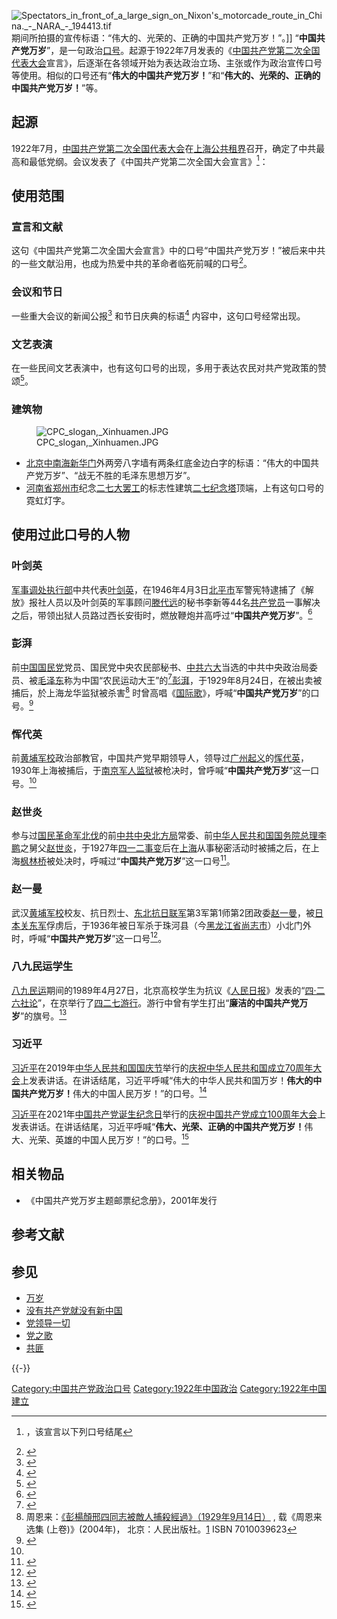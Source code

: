 [[File:Spectators_in_front_of_a_large_sign_on_Nixon's_motorcade_route_in_China._-_NARA_-_194413.tif|thumb]]期间所拍摄的宣传标语：“伟大的、光荣的、正确的中国共产党万岁！”。]]
“'''中国共产党万岁'''”，是一句政治[[口号|口号]]。起源于1922年7月发表的《[[中国共产党第二次全国代表大会|中国共产党第二次全国代表大会]]宣言》，后逐渐在各领域开始为表达政治立场、主张或作为政治宣传口号等使用。相似的口号还有“'''伟大的中国共产党万岁！'''”和“'''伟大的、光荣的、正确的中国共产党万岁！'''”等。

== 起源 ==
1922年7月，[[中国共产党第二次全国代表大会|中国共产党第二次全国代表大会]]在[[上海公共租界|上海公共租界]]召开，确定了中共最高和最低党纲。会议发表了《中国共产党第二次全国大会宣言》<ref>{{cite web |url = http://www.cnca.gov.cn/cnca/rdht/yzqscxzyxlhdzt/djcs/08/292182.shtml |title = 最早提出“中国共产党万岁”口号的文献 |publisher = 中国国家认证认可监督管理委员会 |date = 2010年8月16日 |accessdate = 2010年9月1日 |archive-date = 2018年1月30日 |archive-url = https://web.archive.org/web/20180130204452/http://www.cnca.gov.cn/cnca/rdht/yzqscxzyxlhdzt/djcs/08/292182.shtml |dead-url = no }}，该宣言以下列口号结尾</ref>：
{{cquote|
　　打倒[[民国军阀|军阀]]！

　　打倒国际[[帝国主义|帝国主义]]！

　　为和平而战！

　　为自由而战！

　　为独立而战！

　　受压迫民族之解放万岁！

　　'''中国共产党万岁！'''

　　[[共产国际|国际共产党]]万岁！
}}

== 使用范围 ==
=== 宣言和文献 ===
这句《中国共产党第二次全国大会宣言》中的口号“中国共产党万岁！”被后来中共的一些文献沿用，也成为热爱中共的革命者临死前喊的口号<ref name="中国共产党新闻网">{{cite web |title = “中国共产党万岁” |url = http://cpc.people.com.cn/GB/64162/64170/4467406.html |publisher = 中国共产党新闻网 |accessdate = 2010年9月1日 |archive-date = 2019年6月2日 |archive-url = https://web.archive.org/web/20190602044319/http://cpc.people.com.cn/GB/64162/64170/4467406.html |dead-url = no }}</ref>。

=== 会议和节日 ===
一些重大会议的新闻公报<ref>{{cite web|title=中國共產黨第十次全國代表大會新聞公報|url=http://news.xinhuanet.com/ziliao/2007-10/11/content_6863455.htm|publisher=新华网|accessdate=2010年9月2日|archive-date=2014年7月26日|archive-url=https://web.archive.org/web/20140726054416/http://news.xinhuanet.com/ziliao/2007-10/11/content_6863455.htm|dead-url=no}}</ref> 和节日庆典的标语<ref>{{cite web |title = 天安门广场背景翻花组成“中国共产党万岁”图案 |url = http://60.people.com.cn/GB/166970/168157/10149363.html |date = 2009年10月1日 |publisher = 人民网 |accessdate = 2010年9月1日 |archive-url = https://web.archive.org/web/20100305060753/http://60.people.com.cn/GB/166970/168157/10149363.html |archive-date = 2010年3月5日 |dead-url = yes }}</ref> 内容中，这句口号经常出现。

=== 文艺表演 ===
在一些民间文艺表演中，也有这句口号的出现，多用于表达农民对共产党政策的赞颂<ref>{{cite web |url= http://www.gxcounty.com/yangshuo/xwzx/200902/43155.html |title= 阳朔县农民唱响“中国共产党万岁” |author= 诸葛保满、于代娥 |publisher= 阳朔报社 |date= 2009年2月15日 |accessdate= 2010年9月1日 |archive-date= 2019年7月16日 |archive-url= https://web.archive.org/web/20190716010205/http://www.gxcounty.com/yangshuo/xwzx/200902/43155.html |dead-url= no }}</ref>。

=== 建筑物 ===
[[File:CPC_slogan,_Xinhuamen.JPG|thumb]]
* [[北京|北京]][[中南海|中南海]][[新华门|新华门]]外两旁八字墙有两条红底金边白字的标语：“伟大的中国共产党万岁”、“战无不胜的毛泽东思想万岁”。
* [[河南省|河南省]][[郑州市|郑州市]]纪念[[二七大罢工|二七大罢工]]的标志性建筑[[二七纪念塔|二七纪念塔]]顶端，上有这句口号的霓虹灯字。

{{clear}}
== 使用过此口号的人物 ==
===叶剑英===
[[军事调处执行部|军事调处执行部]]中共代表[[叶剑英|叶剑英]]，在1946年4月3日[[北平市|北平市]]军警宪特逮捕了《解放》报社人员以及叶剑英的军事顾问[[滕代远|滕代远]]的秘书李新等44名[[共产党员|共产党员]]一事解决之后，带领出狱人员路过西长安街时，燃放鞭炮并高呼过“'''中国共产党万岁'''”。<ref>{{cite book|title=《叶剑英传》 | author =范硕| quote=……在警察总局负责人当面道歉后，由叶剑英率领大家乘车出狱。路经东西长安街时，大家点燃鞭炮，高呼口号：“要求民主！”“取消特务！”“毛主席万岁！”“中国共产党万岁！”这一行动，伸张了真理和正义，在群众中造成了声势和影响。……}}</ref>

===彭湃===
前[[中国国民党|中国国民党]]党员、国民党中央农民部秘书、[[中国共产党第六次全国代表大会|中共六大]]当选的中共中央政治局委员、被[[毛泽东|毛泽东]]称为中国“农民运动大王”的<ref>{{cite book |last=Ip |first=Hung-Yok |title='''Intellectuals in Revolutionary China, 1921-1949:''' Leaders, Heroes and Sophisticates |year=2009 |publisher=Routledge |isbn=0415546567 |pages=54-66 |url=http://books.google.com/books?id=N8zYJRd92D4C&pg=PA57&lpg=PA57&dq=peng+pai&source=bl&ots=hGGMLzND5m&sig=atqUuVSCNvNsM7hqssqyMI3JfoQ&hl=en&ei=DWicSr-SDJr5nQee1ZyWCA&sa=X&oi=book_result&ct=result&resnum=1#v=onepage&q=peng%20pai&f=false |language=en |location=Florence KY,USA |access-date=2010-09-02 |archive-date=2017-03-21 |archive-url=https://web.archive.org/web/20170321171012/https://books.google.com/books?id=N8zYJRd92D4C&pg=PA57&lpg=PA57&dq=peng+pai&source=bl&ots=hGGMLzND5m&sig=atqUuVSCNvNsM7hqssqyMI3JfoQ&hl=en&ei=DWicSr-SDJr5nQee1ZyWCA&sa=X&oi=book_result&ct=result&resnum=1#v=onepage&q=peng%20pai&f=false |dead-url=no }}</ref>[[彭湃|彭湃]]，于1929年8月24日，在被出卖被捕后，於上海龙华监狱被杀害<ref>周恩来：[http://www.cycnet.com/minzu/zel/zzxz/shang/A106.html 《彭楊顏邢四同志被敵人捕殺經過》（1929年9月14日）] {{Webarchive|url=https://archive.is/20120724161657/http://www.cycnet.com/minzu/zel/zzxz/shang/A106.html |date=2012年7月24日 }}, 载《周恩来选集 (上卷)》(2004年)，  北京：人民出版社。[http://www.amazon.cn/dp/zjbk073367]{{dead link|date=2017年11月 |bot=InternetArchiveBot |fix-attempted=yes }} ISBN 7010039623</ref> 时曾高唱《[[国际歌|国际歌]]》，呼喊“'''中国共产党万岁'''”的口号。<ref>{{cite web|title=农民运动大王彭湃 高喊着"中国共产党万岁"就义|url=http://www.ce.cn/culture/rw/cn/xw/200907/14/t20090714_19530089.shtml|date=2009年7月14日|publisher=人民日报|accessdate=2010年9月2日|archive-url=https://web.archive.org/web/20100831225410/http://www.ce.cn/culture/rw/cn/xw/200907/14/t20090714_19530089.shtml|archive-date=2010年8月31日|dead-url=yes}}</ref>

===恽代英===
前[[黄埔军校|黄埔军校]]政治部教官，中国共产党早期领导人，领导过[[广州起义_(1927年)|广州起义]]的[[恽代英|恽代英]]，1930年上海被捕后，于[[南京军人监狱|南京军人监狱]]被枪决时，曾呼喊“'''中国共产党万岁'''”这一口号。<ref name="黄埔军校" />

===赵世炎===
参与过[[国民革命军北伐|国民革命军北伐]]的前[[中共中央北方局|中共中央北方局]]常委、前[[中华人民共和国国务院总理|中华人民共和国国务院总理]][[李鹏|李鹏]]之舅父[[赵世炎|赵世炎]]，于1927年[[四一二事变|四一二事变]]后在[[上海市_(中华民国)|上海]]从事秘密活动时被捕之后，在上海[[枫林桥|枫林桥]]被处决时，呼喊过“'''中国共产党万岁'''”这一口号<ref>{{cite web |url = http://www.chinanews.com.cn/cul/news/2010/04-13/2223288.shtml |title = 赵世炎纪念馆重新开放 李鹏及夫人捐赠烈士遗物 |date = 2010年4月13日 |publisher = 中国新闻网 |accessdate = 2010年9月2日 |archive-date = 2010年7月3日 |archive-url = https://web.archive.org/web/20100703005021/http://www.chinanews.com.cn/cul/news/2010/04-13/2223288.shtml |dead-url = no }}</ref>。

===赵一曼===
武汉[[黄埔军校|黄埔军校]]校友、抗日烈士、[[东北抗日联军|东北抗日联军]]第3军第1师第2团政委[[赵一曼|赵一曼]]，被[[日本关东军|日本关东军]]俘虏后，于1936年被日军杀于珠河县（今[[黑龙江省|黑龙江省]][[尚志市|尚志市]]）小北门外时，呼喊“'''中国共产党万岁'''”这一口号<ref name="黄埔军校">{{cite book |title=《走进风云岁月：中国黄埔军校》 |author =陈宇 |url=http://vip.book.sina.com.cn/book/catalog.php?book=52534 |publisher=解放军出版社}}</ref>。

===八九民运学生===
[[八九民运|八九民运]]期间的1989年4月27日，北京高校学生为抗议《[[人民日报|人民日报]]》发表的“[[必须旗帜鲜明地反对动乱|四·二六社论]]”，在京举行了[[四二七游行|四二七游行]]。游行中曾有学生打出“'''廉洁的中国共产党万岁'''”的旗号。<ref>{{cite web |title=王超华：八九民运是最后一次全民要求参政权利的运动 |url=http://www.rfi.fr/cn/%E4%B8%AD%E5%9B%BD/20140530-%E7%8E%8B%E8%B6%85%E5%8D%8E%EF%BC%9A%E5%85%AB%E4%B9%9D%E6%B0%91%E8%BF%90%E6%98%AF%E6%9C%80%E5%90%8E%E4%B8%80%E6%AC%A1%E5%85%A8%E6%B0%91%E8%A6%81%E6%B1%82%E5%8F%82%E6%94%BF%E6%9D%83%E5%88%A9%E7%9A%84%E8%BF%90%E5%8A%A8 |website=法国国际广播电台 |date=2014年6月1日 |accessdate=2020年2月17日 |6= |archive-date=2020年9月21日 |archive-url=https://web.archive.org/web/20200921010930/https://www.rfi.fr/cn/%E4%B8%AD%E5%9B%BD/20140530-%E7%8E%8B%E8%B6%85%E5%8D%8E%EF%BC%9A%E5%85%AB%E4%B9%9D%E6%B0%91%E8%BF%90%E6%98%AF%E6%9C%80%E5%90%8E%E4%B8%80%E6%AC%A1%E5%85%A8%E6%B0%91%E8%A6%81%E6%B1%82%E5%8F%82%E6%94%BF%E6%9D%83%E5%88%A9%E7%9A%84%E8%BF%90%E5%8A%A8 |dead-url=no }}</ref>

===习近平===
[[习近平|习近平]]在2019年[[中华人民共和国国庆节|中华人民共和国国庆节]]举行的[[庆祝中华人民共和国成立70周年大会|庆祝中华人民共和国成立70周年大会]]上发表讲话。在讲话结尾，习近平呼喊“伟大的中华人民共和国万岁！'''伟大的中国共产党万岁！'''伟大的中国人民万岁！”的口号。<ref>{{cite web |title=在庆祝中华人民共和国成立70周年大会上的讲话 |url=http://www.xinhuanet.com/politics/70zn/2019-10/01/c_1210298654.htm |author=习近平 |website=新华网 |date=2019年10月1日 |accessdate=2020年2月17日 |7= |archive-date=2020年8月6日 |archive-url=https://web.archive.org/web/20200806080010/http://www.xinhuanet.com/politics/70zn/2019-10/01/c_1210298654.htm |dead-url=no }}</ref>

[[习近平|习近平]]在2021年[[中国共产党诞生纪念日|中国共产党诞生纪念日]]举行的[[庆祝中国共产党成立100周年大会|庆祝中国共产党成立100周年大会]]上发表讲话。在讲话结尾，习近平呼喊“'''伟大、光荣、正确的中国共产党万岁！'''伟大、光荣、英雄的中国人民万岁！”的口号。<ref name="cpc100">{{cite news |author1=习近平 |title=（受权发布）习近平：在庆祝中国共产党成立100周年大会上的讲话-新华网 |url=http://www.xinhuanet.com/2021-07/01/c_1127615334.htm |accessdate=2021-07-01 |work=www.xinhuanet.com |agency=新华社 |publisher=新华网 |date=2021年7月1日 |location=北京 |language=zh-hans |archive-date=2021-07-09 |archive-url=https://web.archive.org/web/20210709182106/http://www.xinhuanet.com/2021-07/01/c_1127615334.htm }}</ref>

== 相关物品 ==
* 《中国共产党万岁主题邮票纪念册》，2001年发行

== 参考文献 ==
{{Reflist|30em}}

== 参见 ==
{{Portal|中国共产党|中华民国|中华人民共和国}}
* [[万岁|万岁]]
* [[没有共产党就没有新中国|没有共产党就没有新中国]]
* [[党领导一切|党领导一切]]
* [[党之歌|党之歌]]
* [[共匪|共匪]]

{{-}}
{{中国共产党的有关信息}}

[[Category:中国共产党政治口号|Category:中国共产党政治口号]]
[[Category:1922年中国政治|Category:1922年中国政治]]
[[Category:1922年中国建立|Category:1922年中国建立]]